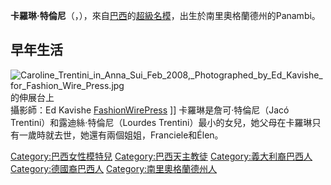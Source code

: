 {{Infobox Model
| name          = 卡羅琳·特倫尼<br>{{en}}Caroline Trentini
| image         = Caroline Trentini.jpg
| imagesize     =  
| caption       = 
| birthname     = Caroline Aparecida Trentini
| birthdate     = {{birth_date_and_age|1987|7|6}}
| location      = {{BRA}}[[南里奧格蘭德州|南里奧格蘭德州]][[帕南比|帕南比]]
| deathdate     = 
| deathplace    = 
| height        = {{Height|ft=5|in=11}}
| weight        = {{Weight|lb=116}}
| haircolor     = 深金髮
| eyecolor      = 藍色 / 綠色
| measurements  = 32-23.5-35.5 (US); 81-60-89 (EU)
| dress size    = 4 (US); 34 (EU)
| shoesize      = 8 (US); 39 (EU)
| agency        = Women Management (紐約, 米蘭, 巴黎)<br />Select Model Management (倫敦)<br />View Management (巴塞隆納)<br />Way Model Management (聖保羅)
| alias(es)     = 
| spouse        = Fabio Bartelt（2012-）
| homepage      = 
}}
'''卡羅琳·特倫尼'''（{{lang|pt|'''Caroline Aparecida Trentini'''}}，{{bd|1987年|7月6日|catIdx=C}}），來自[[巴西|巴西]]的[[超級名模|超級名模]]，出生於南里奧格蘭德州的Panambi。

== 早年生活 ==
[[File:Caroline_Trentini_in_Anna_Sui_Feb_2008,_Photographed_by_Ed_Kavishe_for_Fashion_Wire_Press.jpg|thumb]] 的伸展台上<br>攝影師：Ed Kavishe [https://web.archive.org/web/20090208093304/http://fashionwirepress.com/ FashionWirePress] ]]
卡羅琳是詹可·特倫尼（Jacó Trentini）和露迪絲·特倫尼（Lourdes Trentini）最小的女兒，她父母在卡羅琳只有一歲時就去世，她還有兩個姐姐，Franciele和Élen。
{{超模世界排名前十位}}
{{commonscat|Caroline Trentini}}

{{DEFAULTSORT:Trentini, Caroline}}
[[Category:巴西女性模特兒|Category:巴西女性模特兒]]
[[Category:巴西天主教徒|Category:巴西天主教徒]]
[[Category:義大利裔巴西人|Category:義大利裔巴西人]]
[[Category:德國裔巴西人|Category:德國裔巴西人]]
[[Category:南里奧格蘭德州人|Category:南里奧格蘭德州人]]


{{brazil-bio-stub}}